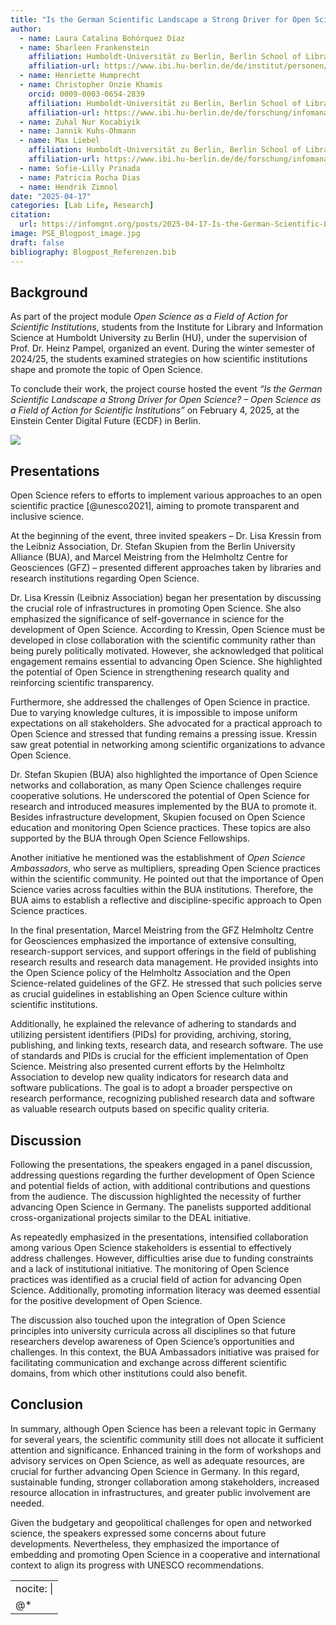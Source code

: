 ```yaml
---
title: "Is the German Scientific Landscape a Strong Driver for Open Science?"
author:
  - name: Laura Catalina Bohórquez Díaz
  - name: Sharleen Frankenstein
    affiliation: Humboldt-Universität zu Berlin, Berlin School of Library and Information Science (IBI) 
    affiliation-url: https://www.ibi.hu-berlin.de/de/institut/personen/frankenstein
  - name: Henriette Humprecht
  - name: Christopher Onzie Khamis
    orcid: 0009-0003-0654-2839
    affiliation: Humboldt-Universität zu Berlin, Berlin School of Library and Information Science (IBI) 
    affiliation-url: https://www.ibi.hu-berlin.de/de/forschung/infomanagement/teaminfomanagement
  - name: Zuhal Nur Kocabiyik
  - name: Jannik Kuhs-Ohmann
  - name: Max Liebel
    affiliation: Humboldt-Universität zu Berlin, Berlin School of Library and Information Science (IBI) 
    affiliation-url: https://www.ibi.hu-berlin.de/de/forschung/infomanagement/teaminfomanagement
  - name: Sofie-Lilly Prinada
  - name: Patricia Rocha Dias
  - name: Hendrik Zimnol
date: "2025-04-17"
categories: [Lab Life, Research]
citation: 
  url: https://infomgnt.org/posts/2025-04-17-Is-the-German-Scientific-Landscape-a-Strong-Driver-for-Open-Science 
image: PSE_Blogpost_image.jpg
draft: false
bibliography: Blogpost_Referenzen.bib
---
```


## Background

As part of the project module *Open Science as a Field of Action for Scientific Institutions*, students from the Institute for Library and Information Science at Humboldt University zu Berlin (HU), under the supervision of Prof. Dr. Heinz Pampel, organized an event. During the winter semester of 2024/25, the students examined strategies on how scientific institutions shape and promote the topic of Open Science.

To conclude their work, the project course hosted the event *"Is the German Scientific Landscape a Strong Driver for Open Science? – Open Science as a Field of Action for Scientific Institutions"* on February 4, 2025, at the Einstein Center Digital Future (ECDF) in Berlin.

![](PSE_Blogpost_image.jpg)

## Presentations

Open Science refers to efforts to implement various approaches to an open scientific practice [@unesco2021], aiming to promote transparent and inclusive science.

At the beginning of the event, three invited speakers – Dr. Lisa Kressin from the Leibniz Association, Dr. Stefan Skupien from the Berlin University Alliance (BUA), and Marcel Meistring from the Helmholtz Centre for Geosciences (GFZ) – presented different approaches taken by libraries and research institutions regarding Open Science.

Dr. Lisa Kressin (Leibniz Association) began her presentation by discussing the crucial role of infrastructures in promoting Open Science. She also emphasized the significance of self-governance in science for the development of Open Science. According to Kressin, Open Science must be developed in close collaboration with the scientific community rather than being purely politically motivated. However, she acknowledged that political engagement remains essential to advancing Open Science. She highlighted the potential of Open Science in strengthening research quality and reinforcing scientific transparency.

Furthermore, she addressed the challenges of Open Science in practice. Due to varying knowledge cultures, it is impossible to impose uniform expectations on all stakeholders. She advocated for a practical approach to Open Science and stressed that funding remains a pressing issue. Kressin saw great potential in networking among scientific organizations to advance Open Science.

Dr. Stefan Skupien (BUA) also highlighted the importance of Open Science networks and collaboration, as many Open Science challenges require cooperative solutions. He underscored the potential of Open Science for research and introduced measures implemented by the BUA to promote it. Besides infrastructure development, Skupien focused on Open Science education and monitoring Open Science practices. These topics are also supported by the BUA through Open Science Fellowships.

Another initiative he mentioned was the establishment of *Open Science Ambassadors*, who serve as multipliers, spreading Open Science practices within the scientific community. He pointed out that the importance of Open Science varies across faculties within the BUA institutions. Therefore, the BUA aims to establish a reflective and discipline-specific approach to Open Science practices.

In the final presentation, Marcel Meistring from the GFZ Helmholtz Centre for Geosciences emphasized the importance of extensive consulting, research-support services, and support offerings in the field of publishing research results and research data management. He provided insights into the Open Science policy of the Helmholtz Association and the Open Science-related guidelines of the GFZ. He stressed that such policies serve as crucial guidelines in establishing an Open Science culture within scientific institutions.

Additionally, he explained the relevance of adhering to standards and utilizing persistent identifiers (PIDs) for providing, archiving, storing, publishing, and linking texts, research data, and research software. The use of standards and PIDs is crucial for the efficient implementation of Open Science. Meistring also presented current efforts by the Helmholtz Association to develop new quality indicators for research data and software publications. The goal is to adopt a broader perspective on research performance, recognizing published research data and software as valuable research outputs based on specific quality criteria.

## Discussion

Following the presentations, the speakers engaged in a panel discussion, addressing questions regarding the further development of Open Science and potential fields of action, with additional contributions and questions from the audience. The discussion highlighted the necessity of further advancing Open Science in Germany. The panelists supported additional cross-organizational projects similar to the DEAL initiative.

As repeatedly emphasized in the presentations, intensified collaboration among various Open Science stakeholders is essential to effectively address challenges. However, difficulties arise due to funding constraints and a lack of institutional initiative. The monitoring of Open Science practices was identified as a crucial field of action for advancing Open Science. Additionally, promoting information literacy was deemed essential for the positive development of Open Science.

The discussion also touched upon the integration of Open Science principles into university curricula across all disciplines so that future researchers develop awareness of Open Science's opportunities and challenges. In this context, the BUA Ambassadors initiative was praised for facilitating communication and exchange across different scientific domains, from which other institutions could also benefit.

## Conclusion

In summary, although Open Science has been a relevant topic in Germany for several years, the scientific community still does not allocate it sufficient attention and significance. Enhanced training in the form of workshops and advisory services on Open Science, as well as adequate resources, are crucial for further advancing Open Science in Germany. In this regard, sustainable funding, stronger collaboration among stakeholders, increased resource allocation in infrastructures, and greater public involvement are needed.

Given the budgetary and geopolitical challenges for open and networked science, the speakers expressed some concerns about future developments. Nevertheless, they emphasized the importance of embedding and promoting Open Science in a cooperative and international context to align its progress with UNESCO recommendations.

---
nocite: |
  @*
---
